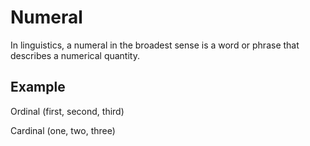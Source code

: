 # Numeral 

In linguistics, a numeral in the broadest sense is a word or phrase that describes a numerical quantity.

## Example

Ordinal (first, second, third)

Cardinal (one, two, three)
